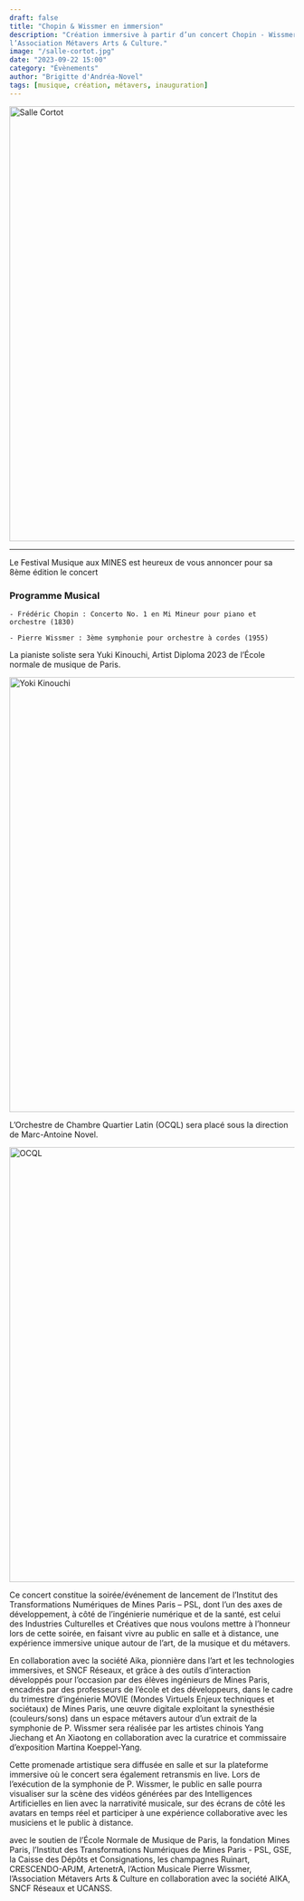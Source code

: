 ```yaml
---
draft: false
title: "Chopin & Wissmer en immersion"
description: "Création immersive à partir d’un concert Chopin - Wissmer, avec le soutien de l’École Normale de Musique de Paris, la fondation Mines Paris, l’Institut des Transformations Numériques de Mines Paris - PSL, CRESCENDO-APJM, l’Ircam, ArtenetrA, l’Action Musicale Pierre Wissmer, 
l’Association Métavers Arts & Culture."
image: "/salle-cortot.jpg"
date: "2023-09-22 15:00"
category: "Évènements"
author: "Brigitte d'Andréa-Novel"
tags: [musique, création, métavers, inauguration]
---
```




<Image
  src={salleCortot}
  alt="Salle Cortot"
  width="768"
  loading="eager"
  format="avif"
/>


--------------------------------------------------------------------------------
Le Festival Musique aux MINES est heureux de vous annoncer 
pour sa 8ème édition le concert



<Hero />



### Programme Musical

    - Frédéric Chopin : Concerto No. 1 en Mi Mineur pour piano et orchestre (1830)

    - Pierre Wissmer : 3ème symphonie pour orchestre à cordes (1955)

La pianiste soliste sera Yuki Kinouchi, Artist Diploma 2023 de l’École normale 
de musique de Paris. 


<Image
  src={YK}
  alt="Yoki Kinouchi"
  width="768"
  format="avif"
/>


L’Orchestre de Chambre Quartier Latin (OCQL) sera placé sous la direction 
de Marc-Antoine Novel.



<Image
  src={OCQL}
  alt="OCQL"
  width="768"
  format="avif"
/>

Ce concert constitue la soirée/événement de lancement de l’Institut des 
Transformations Numériques de Mines Paris – PSL, 
dont l’un des axes de développement, 
à côté de l’ingénierie numérique et de la santé, 
est celui des Industries Culturelles et Créatives 
que nous voulons mettre à l’honneur lors de cette soirée, 
en faisant vivre au public en salle et à distance, 
une expérience immersive unique autour de l’art, de la musique et du métavers. 
 
En collaboration avec la société Aika, pionnière dans l’art et les technologies 
immersives, et SNCF Réseaux, et grâce à des outils d’interaction développés 
pour l’occasion par des élèves ingénieurs de Mines Paris, encadrés par des professeurs de l’école et des développeurs, dans le cadre du trimestre d’ingénierie MOVIE (Mondes Virtuels Enjeux techniques et sociétaux) de Mines Paris, une œuvre digitale 
exploitant la synesthésie (couleurs/sons) dans un espace métavers autour d’un 
extrait de la symphonie de P. Wissmer sera réalisée par les artistes chinois 
Yang Jiechang et An Xiaotong en collaboration avec la curatrice et commissaire d’exposition 
Martina Koeppel-Yang. 

Cette promenade artistique sera diffusée en salle et 
sur la plateforme immersive où le concert sera également retransmis en live. 
Lors de l’exécution de la symphonie de P. Wissmer, le public en salle pourra 
visualiser sur la scène des vidéos générées par des Intelligences Artificielles 
en lien avec la narrativité musicale, sur des écrans de côté les avatars en 
temps réel et participer à une expérience collaborative avec les musiciens 
et le public à distance.



avec le soutien de 
l’École Normale de Musique de Paris, la fondation Mines Paris, l’Institut des Transformations Numériques de Mines Paris - PSL, GSE, la Caisse des Dépôts et Consignations, les champagnes Ruinart, CRESCENDO-APJM,  ArtenetrA, 
l’Action Musicale Pierre Wissmer, l’Association Métavers Arts & Culture 
 en collaboration avec la société AIKA, SNCF Réseaux et UCANSS.


